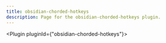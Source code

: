 ---
title: obsidian-chorded-hotkeys
description: Page for the obsidian-chorded-hotkeys plugin.
---


<Plugin pluginId={"obsidian-chorded-hotkeys"}></Plugin>